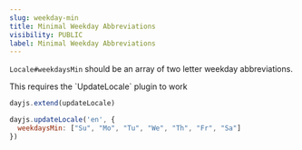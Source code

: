 ```yaml
---
slug: weekday-min
title: Minimal Weekday Abbreviations
visibility: PUBLIC
label: Minimal Weekday Abbreviations
---
```


`Locale#weekdaysMin` should be an array of two letter weekday abbreviations.

<Callout type="info">
This requires the `UpdateLocale` plugin to work
</Callout>

```js
dayjs.extend(updateLocale)

dayjs.updateLocale('en', {
  weekdaysMin: ["Su", "Mo", "Tu", "We", "Th", "Fr", "Sa"]
})
```